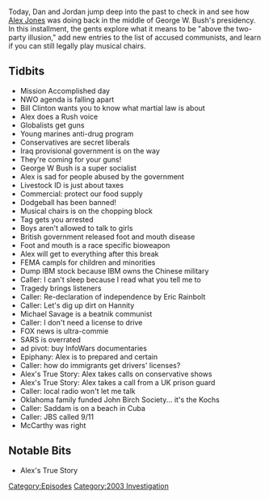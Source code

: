{{DEFAULTSORT:
    #_EPISODE_0544:May 1, 2003
}}{{Episode
    | title           = May 1, 2003
    | caption         = Listen to this episode on [https://knowledgefight.libsyn.com/544-may-1-2003 Libsyn] [https://open.spotify.com/episode/18LxcNTqRHLNdK2HEDOGjC Spotify], Read the [[Transcript/544: May 1, 2003|Unofficial Transcript]]
    | episodeNumber   = 544
    | length          = 01:48:10
    | airDate         = March 29, 2021
    | coverageDate    = May 1, 2003
    | episodeType     = [[:Category:2003 Investigation|2003 Investigation]]
    | appearance      = [[Rush Limbaugh]], [[George W Bush]], [[Eric Rainbolt]], [[Sean Hannity]], [[Michael Savage]], [[Joseph McCarthy]]
    | oocDrop         = What do you think about them apples?
    | previousEpisode = [[543: March 23-24, 2021]]
    | nextEpisode     = [[545: March 30-31, 2021]]
}}

{{Stub}}

Today, Dan and Jordan jump deep into the past to check in and see how [[Alex Jones]] was doing back in the middle of George W. Bush's presidency. In this installment, the gents explore what it means to be "above the two-party illusion," add new entries to the list of accused communists, and learn if you can still legally play musical chairs.

==Tidbits==

*Mission Accomplished day
*NWO agenda is falling apart
*Bill Clinton wants you to know what martial law is about
*Alex does a Rush voice
*Globalists get guns
*Young marines anti-drug program
*Conservatives are secret liberals
*Iraq provisional government is on the way
*They're coming for your guns!
*George W Bush is a super socialist
*Alex is sad for people abused by the government
*Livestock ID is just about taxes
*Commercial: protect our food supply
*Dodgeball has been banned!
*Musical chairs is on the chopping block
*Tag gets you arrested
*Boys aren't allowed to talk to girls
*British government released foot and mouth disease
*Foot and mouth is a race specific bioweapon
*Alex will get to everything after this break
*FEMA campls for children and minorities
*Dump IBM stock because IBM owns the Chinese military
*Caller: I can't sleep because I read what you tell me to
*Tragedy brings listeners
*Caller: Re-declaration of independence by Eric Rainbolt
*Caller: Let's dig up dirt on Hannity
*Michael Savage is a beatnik communist
*Caller: I don't need a license to drive
*FOX news is ultra-commie
*SARS is overrated
*ad pivot: buy InfoWars documentaries
*Epiphany: Alex is to prepared and certain
*Caller: how do immigrants get drivers' licenses?
*Alex's True Story: Alex takes calls on conservative shows
*Alex's True Story: Alex takes a call from a UK prison guard
*Caller: local radio won't let me talk
*Oklahoma family funded John Birch Society... it's the Kochs
*Caller: Saddam is on a beach in Cuba
*Caller: JBS called 9/11
*McCarthy was right

==Notable Bits==

*Alex's True Story

[[Category:Episodes]]
[[Category:2003 Investigation]]
